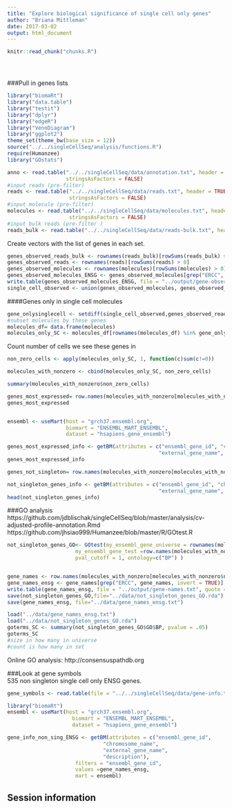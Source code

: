 ```yaml
---
title: "Explore biological significance of single cell only genes"
author: "Briana Mittleman"
date: 2017-03-02
output: html_document
---
```


<!-- The file analysis/chunks.R contains chunks that define default settings
shared across the workflowr files. -->
```r
knitr::read_chunk("chunks.R")
```

<!-- Update knitr chunk options -->
```r
```

<!-- Insert the date the file was last updated -->
```r
```

<!-- Insert the code version (Git commit SHA1) if Git repository exists and R
 package git2r is installed -->
```r
```


###Pull in genes lists  

```r
library("biomaRt")
library("data.table")
library("testit")
library("dplyr")
library("edgeR")
library("VennDiagram")
library("ggplot2")
theme_set(theme_bw(base_size = 12))
source("../../singleCellSeq/analysis/functions.R")
require(Humanzee)
library("GOstats")

```



```r
anno <- read.table("../../singleCellSeq/data/annotation.txt", header = TRUE,
                   stringsAsFactors = FALSE)
#input reads (pre-filter)
reads <- read.table("../../singleCellSeq/data/reads.txt", header = TRUE,
                    stringsAsFactors = FALSE)
#input molecule (pre-filter)
molecules <- read.table("../../singleCellSeq/data/molecules.txt", header = TRUE,
                    stringsAsFactors = FALSE)
#input bulk reads (pre-filter )
reads_bulk <- read.table("../../singleCellSeq/data/reads-bulk.txt", header = TRUE, stringsAsFactors = FALSE)
```
Create vectors with the list of genes in each set.   
```r
genes_observed_reads_bulk <- rownames(reads_bulk)[rowSums(reads_bulk) > 0]
genes_observed_reads <- rownames(reads)[rowSums(reads) > 0]
genes_observed_molecules <- rownames(molecules)[rowSums(molecules) > 0]
genes_observed_molecules_ENSG <- genes_observed_molecules[grep("ERCC", genes_observed_molecules, invert = TRUE)]
write.table(genes_observed_molecules_ENSG, file = "../output/gene-observed-molecules-ensg.txt", quote = FALSE, row.names = FALSE)
single_cell_observed <- union(genes_observed_molecules, genes_observed_molecules)
```


####Genes only in single cell molecules  

```r

gene_onlysinglecell <- setdiff(single_cell_observed,genes_observed_reads_bulk)
#subset molecules by these genes  
molecules_df= data.frame(molecules)
molecules_only_SC <- molecules_df[rownames(molecules_df) %in% gene_onlysinglecell,]
```


Count number of cells we see these genes in  

```r
non_zero_cells <- apply(molecules_only_SC, 1, function(c)sum(c!=0))

molecules_with_nonzero <- cbind(molecules_only_SC, non_zero_cells)

summary(molecules_with_nonzero$non_zero_cells)
```

```r
genes_most_expressed= row.names(molecules_with_nonzero[molecules_with_nonzero$non_zero_cells > 20, 1:3])
genes_most_expressed



```

```r
ensembl <- useMart(host = "grch37.ensembl.org",
                   biomart = "ENSEMBL_MART_ENSEMBL",
                   dataset = "hsapiens_gene_ensembl")

genes_most_expressed_info <- getBM(attributes = c("ensembl_gene_id", "chromosome_name",
                                                 "external_gene_name", "transcript_count","description"), filters = "ensembl_gene_id", values = genes_most_expressed[grep("ENSG", genes_most_expressed)],mart = ensembl)
genes_most_expressed_info
```



```r
genes_not_singleton= row.names(molecules_with_nonzero[molecules_with_nonzero$non_zero_cells > 1, 1:3])

```


```r

not_singleton_genes_info <- getBM(attributes = c("ensembl_gene_id", "chromosome_name",
                                                 "external_gene_name", "transcript_count","description"), filters = "ensembl_gene_id", values = genes_not_singleton[grep("ENSG", genes_not_singleton)],mart = ensembl)
head(not_singleton_genes_info)

```

###GO analysis  
https://github.com/jdblischak/singleCellSeq/blob/master/analysis/cv-adjusted-profile-annotation.Rmd  
https://github.com/jhsiao999/Humanzee/blob/master/R/GOtest.R



```r
not_singleton_genes_GO<- GOtest(my_ensembl_gene_universe = rownames(molecules),
                      my_ensembl_gene_test =row.names(molecules_with_nonzero[molecules_with_nonzero$non_zero_cells > 1, ]),
                      pval_cutoff = 1, ontology=c("BP") )


gene_names <- row.names(molecules_with_nonzero[molecules_with_nonzero$non_zero_cells > 1, ])
gene_names_ensg <- gene_names[grep("ERCC", gene_names, invert = TRUE)]
write.table(gene_names_ensg, file = "../output/gene-names.txt", quote = FALSE)
save(not_singleton_genes_GO,file="../data/not_singleton_genes_GO.rda")
save(gene_names_ensg, file="../data/gene_names_ensg.txt")
```



```r
load("../data/gene_names_ensg.txt")
load("../data/not_singleton_genes_GO.rda")
goterms_SC <- summary(not_singleton_genes_GO$GO$BP, pvalue = .05)
goterms_SC
#size in how many in universe
#count is how many in set  
```

Online GO analysis: http://consensuspathdb.org  


###Look at gene symbols  
535 non singleton single cell only ENSG genes.  
```r
gene_symbols <- read.table(file = "../../singleCellSeq/data/gene-info.txt", sep = "\t",header = TRUE, stringsAsFactors = FALSE, quote = "")

```


```r
library("biomaRt")
ensembl <- useMart(host = "grch37.ensembl.org",
                     biomart = "ENSEMBL_MART_ENSEMBL",
                     dataset = "hsapiens_gene_ensembl")

gene_info_non_sing_ENSG <- getBM(attributes = c("ensembl_gene_id", 
                               "chromosome_name",
                               "external_gene_name",
                               "description"),
                      filters = "ensembl_gene_id",
                      values =gene_names_ensg,
                      mart = ensembl)
```

## Session information

<!-- Insert the session information into the document -->
```r
```
